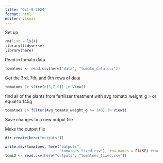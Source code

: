 ```yaml
---
title: "Oct-9-2024"
format: html
editor: visual
---
```


Set up
```r
rm(list = ls())
library(tidyverse)
library(here)
```

Read in tomato data
```r
tomatoes <- read.csv(here("data", "tomato_data.csv"))
```

Get the 3rd, 7th, and 9th rows of data
```r
tomatoes |> slice(c(3,7,9)) |> View()
```

find all of the plants from fertilizer treatment with avg_tomato_weight_g > or equal to 145g
```r
tomatoes |> filter(Avg_tomato_weight_g >= 145) |> View()
```






Save changes to a new output file

Make the output file
```r
dir.create(here("outputs"))
```

```r
write.csv(tomatoes, here("outputs",
                         "tomatoes_fixed.csv"), row.names = FALSE) #row.names=F prevents R from adding column of row numbers to the output file
toms2 <- read.csv(here("outputs", "tomatoes_fixed.csv")) 
```


